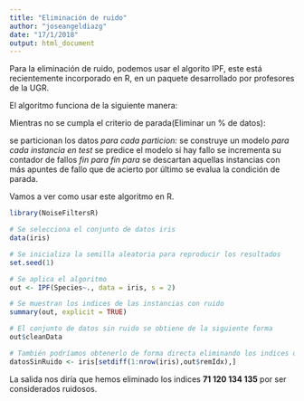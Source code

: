 ```yaml
---
title: "Eliminación de ruido"
author: "joseangeldiazg"
date: "17/1/2018"
output: html_document
---
```


Para la eliminación de ruido, podemos usar el algorito IPF, este está recientemente incorporado en R, en un paquete desarrollado por profesores de la UGR. 

El algoritmo funciona de la siguiente manera:

  Mientras no se cumpla el criterio de parada(Eliminar un % de datos):
  
  se particionan los datos
    *para cada particion:*
      se construye un modelo
      *para cada instancia en  test*
        se predice el modelo
        si hay fallo se incrementa su contador de fallos
      *fin para*
    *fin para*
  se descartan aquellas instancias con más apuntes de fallo que de acierto
  por último se evalua la condición de parada. 

Vamos a ver como usar este algoritmo en R.

```r
library(NoiseFiltersR)

# Se selecciona el conjunto de datos iris
data(iris)

# Se inicializa la semilla aleatoria para reproducir los resultados
set.seed(1)

# Se aplica el algoritmo 
out <- IPF(Species~., data = iris, s = 2)

# Se muestran los indices de las instancias con ruido
summary(out, explicit = TRUE)

# El conjunto de datos sin ruido se obtiene de la siguiente forma
out$cleanData

# También podríamos obtenerlo de forma directa eliminando los indices de las instancias consideradas como ruidosas
datosSinRuido <- iris[setdiff(1:nrow(iris),out$remIdx),]
```

La salida nos diría que hemos eliminado los indices **71 120 134 135** por ser considerados ruidosos.
